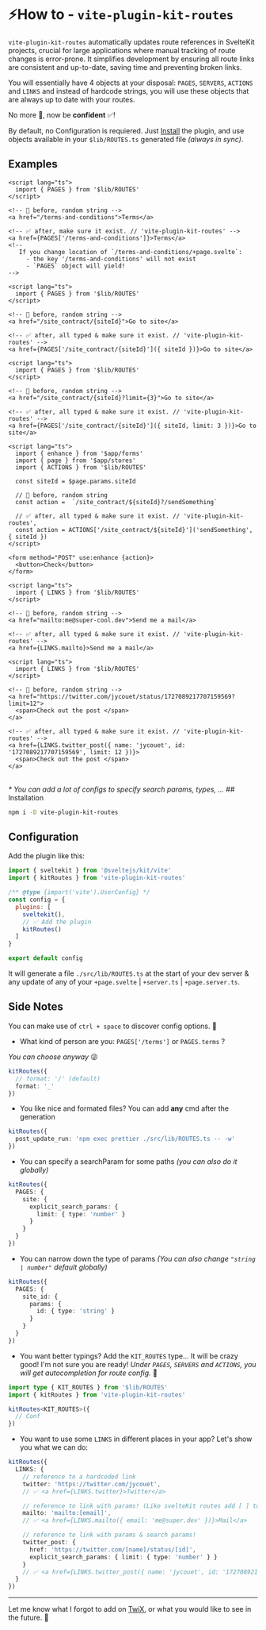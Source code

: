 
# ⚡How to - `vite-plugin-kit-routes`

`vite-plugin-kit-routes` automatically updates route references in SvelteKit projects, crucial for
large applications where manual tracking of route changes is error-prone. It simplifies development
by ensuring all route links are consistent and up-to-date, saving time and preventing broken links.

You will essentially have 4 objects at your disposal: `PAGES`, `SERVERS`, `ACTIONS` and `LINKS` and
instead of hardcode strings, you will use these objects that are always up to date with your routes.

No more 🤞, now be **confident** ✅!

By default, no Configuration is requiered. Just [Install](#installation) the plugin, and use objects
available in your `$lib/ROUTES.ts` generated file _(always in sync)_.

## Examples

```svelte filename="PAGES - First example" {2, 9}
<script lang="ts">
  import { PAGES } from '$lib/ROUTES'
</script>

<!-- 🤞 before, random string -->
<a href="/terms-and-conditions">Terms</a>

<!-- ✅ after, make sure it exist. // 'vite-plugin-kit-routes' -->
<a href={PAGES['/terms-and-conditions']}>Terms</a>
<!-- 
   If you change location of `/terms-and-conditions/+page.svelte`: 
     - the key '/terms-and-conditions' will not exist
     - `PAGES` object will yield! 
-->
```

```svelte filename="PAGES - With 1 route param" {2, 9}
<script lang="ts">
  import { PAGES } from '$lib/ROUTES'
</script>

<!-- 🤞 before, random string -->
<a href="/site_contract/{siteId}">Go to site</a>

<!-- ✅ after, all typed & make sure it exist. // 'vite-plugin-kit-routes' -->
<a href={PAGES['/site_contract/{siteId}']({ siteId })}>Go to site</a>
```

```svelte filename="PAGES - With 1 Search Param*" {2, 9}
<script lang="ts">
  import { PAGES } from '$lib/ROUTES'
</script>

<!-- 🤞 before, random string -->
<a href="/site_contract/{siteId}?limit={3}">Go to site</a>

<!-- ✅ after, all typed & make sure it exist. // 'vite-plugin-kit-routes' -->
<a href={PAGES['/site_contract/{siteId}']({ siteId, limit: 3 })}>Go to site</a>
```

```svelte filename="ACTIONS - With a named action" {4, 12}
<script lang="ts">
  import { enhance } from '$app/forms'
  import { page } from '$app/stores'
  import { ACTIONS } from '$lib/ROUTES'

  const siteId = $page.params.siteId

  // 🤞 before, random string
  const action =  `/site_contract/${siteId}?/sendSomething`

  // ✅ after, all typed & make sure it exist. // 'vite-plugin-kit-routes',
  const action = ACTIONS['/site_contract/${siteId}']('sendSomething', { siteId })
</script>

<form method="POST" use:enhance {action}>
  <button>Check</button>
</form>
```

```svelte filename="LINKS - 1 reference in config*" {2, 9}
<script lang="ts">
  import { LINKS } from '$lib/ROUTES'
</script>

<!-- 🤞 before, random string -->
<a href="mailto:me@super-cool.dev">Send me a mail</a>

<!-- ✅ after, all typed & make sure it exist. // 'vite-plugin-kit-routes' -->
<a href={LINKS.mailto}>Send me a mail</a>
```

```svelte filename="LINKS - with params & search params*" {2, 11}
<script lang="ts">
  import { LINKS } from '$lib/ROUTES'
</script>

<!-- 🤞 before, random string -->
<a href="https://twitter.com/jycouet/status/1727089217707159569?limit=12">
  <span>Check out the post </span>
</a>

<!-- ✅ after, all typed & make sure it exist. // 'vite-plugin-kit-routes' -->
<a href={LINKS.twitter_post({ name: 'jycouet', id: '1727089217707159569', limit: 12 })}>
  <span>Check out the post </span>
</a>
```

<br />
<em>* You can add a lot of configs to specify search params, types, ...</em>
## Installation

```sh npm2yarn
npm i -D vite-plugin-kit-routes
```

## Configuration

Add the plugin like this:

```js filename="vite.config.js" {2, 9}
import { sveltekit } from '@sveltejs/kit/vite'
import { kitRoutes } from 'vite-plugin-kit-routes'

/** @type {import('vite').UserConfig} */
const config = {
  plugins: [
    sveltekit(),
    // ✅ Add the plugin
    kitRoutes()
  ]
}

export default config
```

It will generate a file `./src/lib/ROUTES.ts` at the start of your dev server & any update of any of
your `+page.svelte` | `+server.ts` | `+page.server.ts`.

## Side Notes

<Callout>You can make use of `ctrl + space` to discover config options. 🎉</Callout>

- What kind of person are you: `PAGES['/terms']` or `PAGES.terms` ?

_You can choose anyway_ 😜

```ts filename="vite.config.ts"
kitRoutes({
  // format: '/' (default)
  format: '_'
})
```

- You like nice and formated files? You can add **any** cmd after the generation

```ts filename="vite.config.ts"
kitRoutes({
  post_update_run: 'npm exec prettier ./src/lib/ROUTES.ts -- -w'
})
```

- You can specify a searchParam for some paths _(you can also do it globally)_

```ts filename="vite.config.ts"
kitRoutes({
  PAGES: {
    site: {
      explicit_search_params: {
        limit: { type: 'number' }
      }
    }
  }
})
```

- You can narrow down the type of params _(You can also change `"string | number"` default
  globally)_

```ts filename="vite.config.ts"
kitRoutes({
  PAGES: {
    site_id: {
      params: {
        id: { type: 'string' }
      }
    }
  }
})
```

- You want better typings? Add the `KIT_ROUTES` type... It will be crazy good! I'm not sure you are
  ready! _Under `PAGES`, `SERVERS` and `ACTIONS`, you will get autocompletion for route config._ 🤯

```ts filename="vite.config.ts"
import type { KIT_ROUTES } from '$lib/ROUTES'
import { kitRoutes } from 'vite-plugin-kit-routes'

kitRoutes<KIT_ROUTES>({
  // Conf
})
```

- You want to use some `LINKS` in different places in your app? Let's show you what we can do:

```ts filename="vite.config.ts"
kitRoutes({
  LINKS: {
    // reference to a hardcoded link
    twitter: 'https://twitter.com/jycouet',
    // ✅ <a href={LINKS.twitter}>Twitter</a>

    // reference to link with params! (Like svelteKit routes add [ ] to specify params)
    mailto: 'mailto:[email]',
    // ✅ <a href={LINKS.mailto({ email: 'me@super.dev' })}>Mail</a>

    // reference to link with params & search params!
    twitter_post: {
      href: 'https://twitter.com/[name]/status/[id]',
      explicit_search_params: { limit: { type: 'number' } }
    }
    // ✅ <a href={LINKS.twitter_post({ name: 'jycouet', id: '1727089217707159569', limit: 12 })}>Twitter Post</a>
  }
})
```

---

Let me know what I forgot to add on [TwiX](https://twitter.com/jycouet), or what you would like to
see in the future. 🙏
